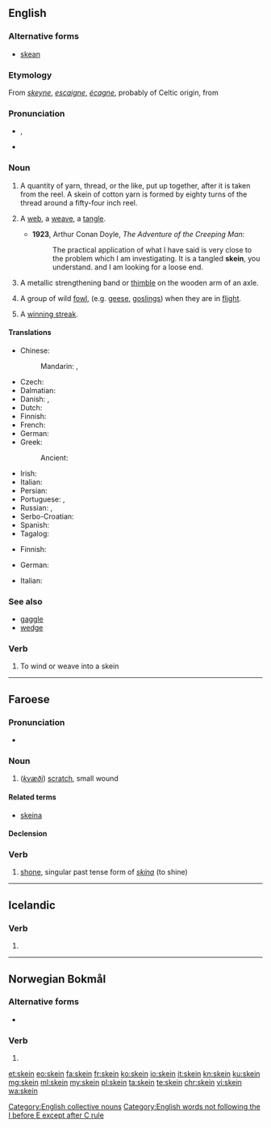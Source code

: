 ==English==
{{Webster 1913}}

===Alternative forms===
* {{qualifier|obsolete}} [[skean]]

===Etymology===
From {{etyl|enm|en}} ''[[skeyne]]'', {{etyl|fro|en}} ''[[escaigne]]'', {{etyl|fr|en}} ''[[écagne]]'', probably of Celtic origin, from {{etyl|ine-pro|en}} {{m|ine-pro|*skend-||to split off}}

===Pronunciation===
* {{enPR|skān}}, {{IPA|/skeɪn/|lang=en}}
* {{rhymes|eɪn|lang=en}}

===Noun===
{{en-noun}}

# A quantity of yarn, thread, or the like, put up together, after it is taken from the reel. A skein of cotton yarn is formed by eighty turns of the thread around a fifty-four inch reel.
# {{context|figuratively|lang=en}} A [[web]], a [[weave]], a [[tangle]].
#* '''1923''', Arthur Conan Doyle, ''The Adventure of the Creeping Man'':
#*: The practical application of what I have said is very close to the problem which I am investigating. It is a tangled '''skein''', you understand. and I am looking for a loose end.
# {{qualifier|wagonmaking}} A metallic strengthening band or [[thimble]] on the wooden arm of an axle.
#: {{rfquotek|Knight}}
# {{context|zoology|provincial England|lang=en}} A group of wild [[fowl]], (e.g. [[goose|geese]], [[gosling]]s) when they are in [[flight]].
# {{context|sports|lang=en}} A [[winning streak]].

====Translations====
{{trans-top|quantity of yarn}}
* Chinese:
*: Mandarin: {{t+|cmn|綹|sc=Hani}}, {{t+|cmn|绺|tr=liǔ|sc=Hani}}
* Czech: {{t|cs|přadeno|n}}
* Dalmatian: {{t|dlm|matuos|m}}
* Danish: {{t|da|fed|n}}, {{t+|da|dukke|c}}
* Dutch: {{t|nl|vendel|n}}
* Finnish: {{t+|fi|vyyhti}}
* French: {{t+|fr|écheveau|m}}
* German: {{t+|de|Strang|m}}
* Greek:
*: Ancient: {{t|grc|κλωστήρ|m|sc=polytonic}}
{{trans-mid}}
* Irish: {{t|ga|scáinne|f}}
* Italian: {{t+|it|matassa}}
* Persian: {{t+|fa|کلاف|sc=fa-Arab}}
* Portuguese: {{t+|pt|meada|f}}, {{t+|pt|madeixa|f}}
* Russian: {{t|ru|мото́к пря́жи|m}}, {{t+|ru|мото́к|m}}
* Serbo-Croatian: {{t+|sh|klupko|n}}
* Spanish: {{t+|es|madeja|f}}
* Tagalog: {{t|tl|labay}}
{{trans-bottom}}

{{trans-top|figuratively: tangle}}
* Finnish: {{t+|fi|vyyhti}}
{{trans-mid}}
{{trans-bottom}}

{{trans-top|wagonmaking: metallic strengthening}}
{{trans-mid}}
{{trans-bottom}}

{{trans-top|zoology: wild fowl in flight}}
* German: {{t+|de|Schar|f}}
{{trans-mid}}
* Italian: {{t+|it|stormo|m}}
{{trans-bottom}}

{{trans-see|winning streak}}

===See also===
* [[gaggle]]
* [[wedge]]

===Verb===
{{en-verb}}

# To wind or weave into a skein

[[Category:English collective nouns]]
[[Category:English words not following the I before E except after C rule]]

----

==Faroese==

===Pronunciation===
* {{IPA|lang=fo|/skaiːn/}}

===Noun===
{{fo-noun|f|skeinar|skeinir}}

# (''[[kvæði]]'') [[scratch]], small wound

====Related terms====
* {{sense|common}} [[skeina]]

====Declension====
{{fo-decl-noun-f2|skein}}

===Verb===
{{head|fo|verb form}}

# [[shone]], singular past tense form of ''[[skína]]'' (to shine)

----

==Icelandic==

===Verb===
{{is-verb form}}

# {{is-conjugation of|skeina|2|s|act|imp}}

----

==Norwegian Bokmål==

===Alternative forms===
* {{l|nb|skinte}}

===Verb===
{{head|nb|verb form}}

# {{form of|simple past|skinne|lang=nb}}

[[et:skein]]
[[eo:skein]]
[[fa:skein]]
[[fr:skein]]
[[ko:skein]]
[[io:skein]]
[[it:skein]]
[[kn:skein]]
[[ku:skein]]
[[mg:skein]]
[[ml:skein]]
[[my:skein]]
[[pl:skein]]
[[ta:skein]]
[[te:skein]]
[[chr:skein]]
[[vi:skein]]
[[wa:skein]]